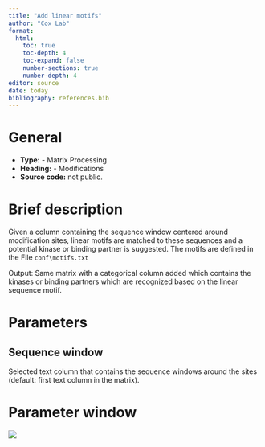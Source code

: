 ```yaml
---
title: "Add linear motifs"
author: "Cox Lab"
format: 
  html:
    toc: true
    toc-depth: 4
    toc-expand: false
    number-sections: true
    number-depth: 4
editor: source
date: today
bibliography: references.bib
---
```


# General

-   **Type:** - Matrix Processing
-   **Heading:** - Modifications
-   **Source code:** not public.

# Brief description

Given a column containing the sequence window centered around modification sites, linear motifs are matched to these sequences and a potential kinase or binding partner is suggested. The motifs are defined in the File `conf\motifs.txt`

Output: Same matrix with a categorical column added which contains the kinases or binding partners which are recognized based on the linear sequence motif.

```{=html}
<!-- This comment and the line above it must be preserved when editing this file!
The recommended sections are these, but they may be changed on a case by case basis.
===== Detailed description =====
===== Parameters =====
===== Theoretical background =====
===== Examples =====
Make changes only below this line! -->
```
# Parameters

## Sequence window

Selected text column that contains the sequence windows around the sites (default: first text column in the matrix).

# Parameter window

![](images/modifications-add_linear_motifs-edited.png)